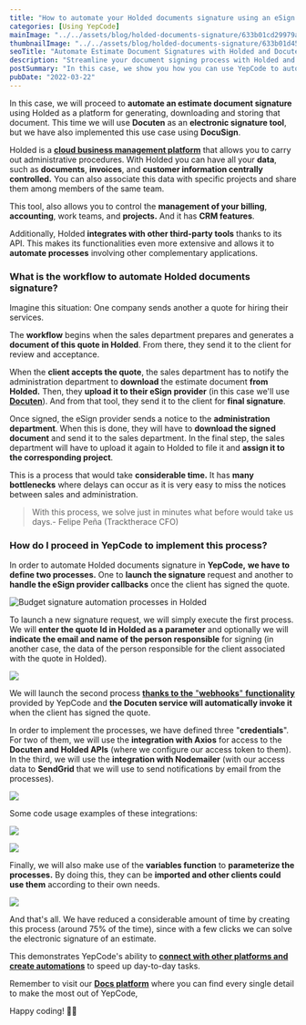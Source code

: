 ```yaml
---
title: "How to automate your Holded documents signature using an eSign provider"
categories: [Using YepCode]
mainImage: "../../assets/blog/holded-documents-signature/633b01cd29979a1800566cff_Automate-Holded-documents-signature.webp"
thumbnailImage: "../../assets/blog/holded-documents-signature/633b01d454e0a46e00d4e7fd_Automate-Holded-documents-signature.webp"
seoTitle: "Automate Estimate Document Signatures with Holded and Docuten"
description: "Streamline your document signing process with Holded and Docuten. An efficient workflow to automatically generate, download and store your documents. "
postSummary: "In this case, we show you how you can use YepCode to automate your  Holded documents signature and streamline your administrative paperwork."
pubDate: "2022-03-22"
---
```


In this case, we will proceed to **automate an estimate document signature** using Holded as a platform for generating, downloading and storing that document. This time we will use **Docuten** as an **electronic signature tool**, but we have also implemented this use case using **DocuSign**.

Holded is a [**cloud business management platform**](https://www.holded.com/) that allows you to carry out administrative procedures. With Holded you can have all your **data**, such as **documents**, **invoices**, and **customer information centrally** **controlled.** You can also associate this data with specific projects and share them among members of the same team.

This tool, also allows you to control the **management of your billing**, **accounting**, work teams, and **projects.** And it has **CRM features**.

Additionally, Holded **integrates with other third-party tools** thanks to its API. This makes its functionalities even more extensive and allows it to **automate processes** involving other complementary applications.

### **What is the workflow to automate Holded documents signature?**

Imagine this situation: One company sends another a quote for hiring their services.

The **workflow** begins when the sales department prepares and generates a **document of this quote in Holded**. From there, they send it to the client for review and acceptance.

When the **client accepts the quote**, the sales department has to notify the administration department to **download** the estimate document **from Holded.** Then, they **upload it to their eSign provider** (in this case we'll use [**Docuten**](https://docuten.com/)). And from that tool, they send it to the client for **final signature**.

Once signed, the eSign provider sends a notice to the **administration department**. When this is done, they will have to **download the signed document** and send it to the sales department. In the final step, the sales department will have to upload it again to Holded to file it and **assign it to the corresponding project**.

This is a process that would take **considerable time.** It has **many** **bottlenecks** where delays can occur as it is very easy to miss the notices between sales and administration.

> With this process, we solve just in minutes what before would take us days.- Felipe Peña (Tracktherace CFO)

### **How do I proceed in YepCode to implement this process?**

In order to automate Holded documents signature in **YepCode,** **we have to define two processes.** One to **launch the signature** request and another to **handle the eSign provider callbacks** once the client has signed the quote.

![Budget signature automation processes in Holded](../../assets/blog/holded-documents-signature/63318401f31eab52b2064437_2-processes-to-automate-budget-signature-in-Holded.png)

To launch a new signature request, we will simply execute the first process. We will **enter the quote Id in Holded as a parameter** and optionally we will **indicate the email and name of the person responsible** for signing (in another case, the data of the person responsible for the client associated with the quote in Holded).

![](../../assets/blog/holded-documents-signature/63318401f31eab0ed506443a_Budget-signature-automation-Holded-ID.png)

We will launch the second process [**thanks to the** "**webhooks**" **functionality**](https://docs.yepcode.io/executions/webhooks) provided by YepCode and **the Docuten service will automatically invoke it** when the client has signed the quote.

In order to implement the processes, we have defined three "**credentials**". For two of them, we will use the **integration with Axios** for access to the **Docuten and Holded APIs** (where we configure our access token to them). In the third, we will use the **integration with Nodemailer** (with our access data to **SendGrid** that we will use to send notifications by email from the processes).

![](../../assets/blog/holded-documents-signature/63318401f31eab5e75064438_Budget-signature-automation-with-Holded-YepCode-credentials.png)

Some code usage examples of these integrations:

![](../../assets/blog/holded-documents-signature/63318401f31eab895906443b_Process-Getting-budget-document-pdf-from-Holded.png)

![](../../assets/blog/holded-documents-signature/63318401f31eab683b064439_Process-Retrieving-info-for-signed-doc-from-docuten.png)

Finally, we will also make use of the **variables function** to **parameterize the processes.** By doing this, they can be **imported and other clients could use them** according to their own needs.

![](../../assets/blog/holded-documents-signature/63318401f31eab2e1906443c_Automate-sign-budget-with-Holded-Team-variables.png)

And that's all. We have reduced a considerable amount of time by creating this process (around 75% of the time), since with a few clicks we can solve the electronic signature of an estimate.

This demonstrates YepCode's ability to [**connect with other platforms and create automations**](https://yepcode.io/using-yepcode/docuten-extended-saas-features-using-yepcode/) to speed up day-to-day tasks.

Remember to visit our [**Docs platform**](https://docs.yepcode.io/) where you can find every single detail to make the most out of YepCode,

Happy coding! 🧑‍💻

